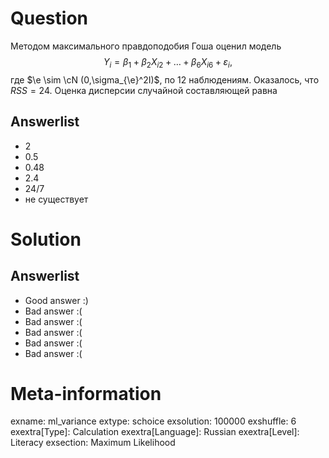 Question
========
Методом максимального правдоподобия Гоша оценил модель
$$
Y_i = \beta_1 + \beta_2 X_{i2} +  \ldots  + \beta _6 X_{i6} + \varepsilon_i,
$$
где $\e \sim \cN (0,\sigma_{\e}^2I)$, по 12 наблюдениям. Оказалось, что $RSS = 24$.  Оценка дисперсии случайной составляющей равна


Answerlist
----------
*  $2$
*  $0.5$
*  $0.48$
*  $2.4$
*  $24/7$
*  не существует

Solution
========

Answerlist
----------
*  Good answer :)
*  Bad answer :(
*  Bad answer :(
*  Bad answer :(
*  Bad answer :(
*  Bad answer :(

Meta-information
================
exname: ml_variance
extype: schoice
exsolution: 100000
exshuffle: 6
exextra[Type]: Calculation
exextra[Language]: Russian
exextra[Level]: Literacy
exsection: Maximum Likelihood
